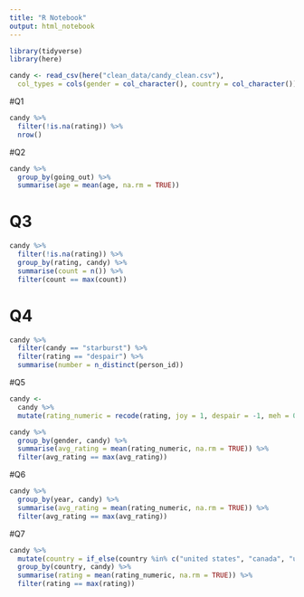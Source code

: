 ```yaml
---
title: "R Notebook"
output: html_notebook
---
```



```r
library(tidyverse)
library(here)

candy <- read_csv(here("clean_data/candy_clean.csv"),
  col_types = cols(gender = col_character(), country = col_character()))
```

#Q1
```r
candy %>%
  filter(!is.na(rating)) %>%
  nrow()
```

#Q2
```r
candy %>%
  group_by(going_out) %>%
  summarise(age = mean(age, na.rm = TRUE))
```


# Q3

```r
candy %>%
  filter(!is.na(rating)) %>%
  group_by(rating, candy) %>%
  summarise(count = n()) %>%
  filter(count == max(count))
```

# Q4
```r
candy %>%
  filter(candy == "starburst") %>%
  filter(rating == "despair") %>%
  summarise(number = n_distinct(person_id))
```



#Q5
```r
candy <-
  candy %>%
  mutate(rating_numeric = recode(rating, joy = 1, despair = -1, meh = 0))

candy %>%
  group_by(gender, candy) %>%
  summarise(avg_rating = mean(rating_numeric, na.rm = TRUE)) %>%
  filter(avg_rating == max(avg_rating))
```

#Q6
```r
candy %>%
  group_by(year, candy) %>%
  summarise(avg_rating = mean(rating_numeric, na.rm = TRUE)) %>%
  filter(avg_rating == max(avg_rating))
```


#Q7
```r
candy %>%
  mutate(country = if_else(country %in% c("united states", "canada", "united kingdom"), country, "other")) %>%
  group_by(country, candy) %>%
  summarise(rating = mean(rating_numeric, na.rm = TRUE)) %>%
  filter(rating == max(rating))
```

